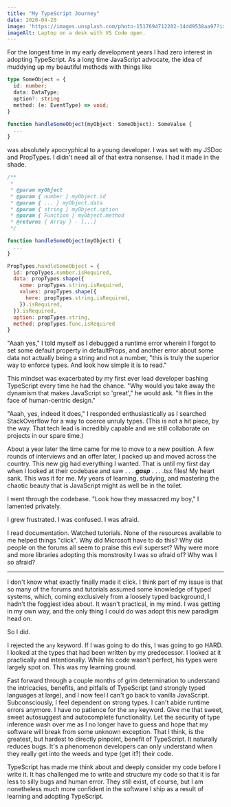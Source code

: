---
title: "My TypeScript Journey"
date: 2020-04-20
image: 'https://images.unsplash.com/photo-1517694712202-14dd9538aa97?ixlib=rb-1.2.1&ixid=eyJhcHBfaWQiOjEyMDd9&auto=format&fit=crop&w=2100&q=80'
imageAlt: Laptop on a desk with VS Code open.
---

For the longest time in my early development years I had zero interest in adopting TypeScript. As a long time JavaScript advocate, the idea of muddying up my beautiful methods with things like

```typescript
type SomeObject = {
  id: number;
  data: DataType;
  option?: string
  method: (e: EventType) => void;
}

function handleSomeObject(myObject: SomeObject): SomeValue {
  ...
}
```

was absolutely apocryphical to a young developer. I was set with my JSDoc and PropTypes. I didn't need all of that extra nonsense. I had it made in the shade.

```javascript
/**
 *
 * @param myObject
 * @param { number } myObject.id
 * @param { ... } myObject.data
 * @param { string } myObject.option
 * @param { Function } myObject.method
 * @returns { Array } - [...]
 */

function handleSomeObject(myObject) {
  ...
}

PropTypes.handleSomeObject = {
  id: propTypes.number.isRequired,
  data: propTypes.shape({
    some: propTypes.string.isRequired,
    values: propTypes.shape({
      here: propTypes.string.isRequired,
    }).isRequired,
  }).isRequired,
  option: propTypes.string,
  method: propTypes.func.isRequired
}
```

"Aaah yes," I told myself as I debugged a runtime error wherein I forgot to set some default property in defaultProps, and another error about some data not actually being a string and not a number, "this is truly the superior way to enforce types. And look how simple it is to read."

This mindset was exacerbated by my first ever lead developer bashing TypeScript every time he had the chance. "Why would you take away the dynamism that makes JavaScript so 'great'," he would ask. "It flies in the face of human-centric design."

"Aaah, yes, indeed it does," I responded enthusiastically as I searched StackOverflow for a way to coerce unruly types. (This is not a hit piece, by the way. That tech lead is incredibly capable and we still collaborate on projects in our spare time.)

About a year later the time came for me to move to a new position. A few rounds of interviews and an offer later, I packed up and moved across the country. This new gig had everything I wanted. That is until my first day when I looked at their codebase and saw . . . **_gasp_** . . . .tsx files! My heart sank. This was it for me. My years of learning, studying, and mastering the chaotic beauty that is JavaScript might as well be in the toilet.

I went through the codebase. "Look how they massacred my boy," I lamented privately.

I grew frustrated. I was confused. I was afraid.

I read documentation. Watched tutorials. None of the resources available to me helped things "click". Why did Microsoft have to do this? Why did people on the forums all seem to praise this evil superset? Why were more and more libraries adopting this monstrosity I was so afraid of? Why was I so afraid?

---

I don't know what exactly finally made it click. I think part of my issue is that so many of the forums and tutorials assumed some knowledge of typed systems, which, coming exclusively from a loosely typed background, I hadn't the foggiest idea about. It wasn't practical, in my mind. I was getting in my own way, and the only thing I could do was adopt this new paradigm head on.

So I did.

I rejected the `any` keyword. If I was going to do this, I was going to go HARD. I looked at the types that had been written by my predecessor. I looked at it practically and intentionally. While his code wasn't perfect, his types were largely spot on. This was my learning ground.

Fast forward through a couple months of grim determination to understand the intricacies, benefits, and pitfalls of TypeScript (and strongly typed languages at large), and I now feel I can't go back to vanilla JavaScript. Subconsciously, I feel dependent on strong types. I can't abide runtime errors anymore. I have no patience for the `any` keyword. Give me that sweet, sweet autosuggest and autocomplete functionality. Let the security of type inference wash over me as I no longer have to guess and hope that my software will break from some unknown exception. That I think, is the greatest, but hardest to directly pinpoint, benefit of TypeScript. It naturally reduces bugs. It's a phenomenon developers can only understand when they really get into the weeds and type (get it?) their code.

TypeScript has made me think about and deeply consider my code before I write it. It has challenged me to write and structure my code so that it is far less to silly bugs and human error. They still exist, of course, but I am nonetheless much more confident in the software I ship as a result of learning and adopting TypeScript.
